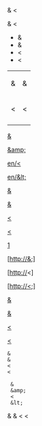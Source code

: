 & <

&amp; &lt;

* &
* &amp;
* <
* &lt;

{|
|-
| & || &amp;
|-
| < || &lt;
|-
|}

[[&]]

[[&amp;]]

[[en/<]]

[[en/&lt;]]

[[en/Main Page|&]]

[[en/Main Page|&amp;]]

[[en/Main Page|<]]

[[en/Main Page|&lt;]]

[http://&]

[http://&amp;]

[http://<]

[http://&lt;]

[http://example.com &]

[http://example.com &amp;]

[http://example.com <]

[http://example.com &lt;]

 &
 &amp;
 <
 &lt;

<pre>
 &
 &amp;
 <
 &lt;
</pre>

<nowiki>
&
&amp;
<
&lt;
</nowiki>